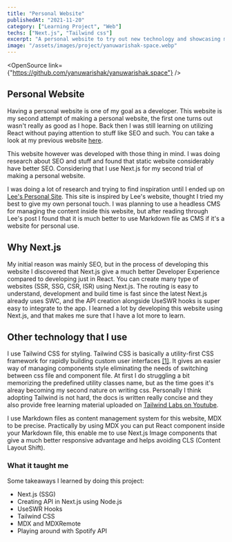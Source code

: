 ```yaml
---
title: "Personal Website"
publishedAt: "2021-11-20"
category: ["Learning Project", "Web"]
techs: ["Next.js", "Tailwind css"]
excerpt: "A personal website to try out new technology and showcasing my portfolio."
image: "/assets/images/project/yanuwarishak-space.webp"
---
```


<OpenSource link={"https://github.com/yanuwarishak/yanuwarishak.space"} />

## Personal Website

Having a personal website is one of my goal as a developer. This website is my second
attempt of making a personal website, the first one turns out wasn't really as good
as I hope. Back then I was still learning on utilizing React without paying attention
to stuff like SEO and such. You can take a look at my previous website [here](https://thirsty-brahmagupta-fa884b.netlify.app/).

This website however was developed with those thing in mind.
I was doing research about SEO and stuff and found that static website considerably have better SEO.
Considering that I use Next.js for my second trial of making a personal website.

I was doing a lot of research and trying to find inspiration until I ended up on [Lee's Personal Site](https://leerob.io).
This site is inspired by Lee's website, thought I tried my best to give my own personal touch.
I was planning to use a headless CMS for managing the content inside this website, but after reading through Lee's post I found that it is much
better to use Markdown file as CMS if it's a website for personal use.

## Why Next.js

My initial reason was mainly SEO, but in the process of developing this website
I discovered that Next.js give a much better Developer Experience compared to developing just in React.
You can create many type of websites (SSR, SSG, CSR, ISR) using Next.js.
The routing is easy to understand, development and build time is fast since the latest Next.js already uses SWC,
and the API creation alongside UseSWR hooks is super easy to integrate to the app.
I learned a lot by developing this website using Next.js, and that makes me sure that I have a lot more to learn.

## Other technology that I use

I use Tailwind CSS for styling. Tailwind CSS is basically a utility-first CSS framework for rapidly building custom user interfaces [[1]](https://www.geeksforgeeks.org/introduction-to-tailwind-css/).
It gives an easier way of managing components style eliminating the needs of switching between css file and component file.
At first I do struggling a bit memorizing the predefined utility classes name, but as the time goes it's alreay becoming my second nature on writing css.
Personally I think adopting Tailwind is not hard, the docs is written really concise
and they also provide free learning material uploaded on [Tailwind Labs on Youtube](https://www.youtube.com/tailwindlabs).

I use Markdown files as content management system for this website, MDX to be precise.
Practically by using MDX you can put React component inside your Markdown file,
this enable me to use Next.js Image components that give a much better responsive advantage
and helps avoiding CLS (Content Layout Shift).

### What it taught me

Some takeaways I learned by doing this project:

- Next.js (SSG)
- Creating API in Next.js using Node.js
- UseSWR Hooks
- Tailwind CSS
- MDX and MDXRemote
- Playing around with Spotify API
